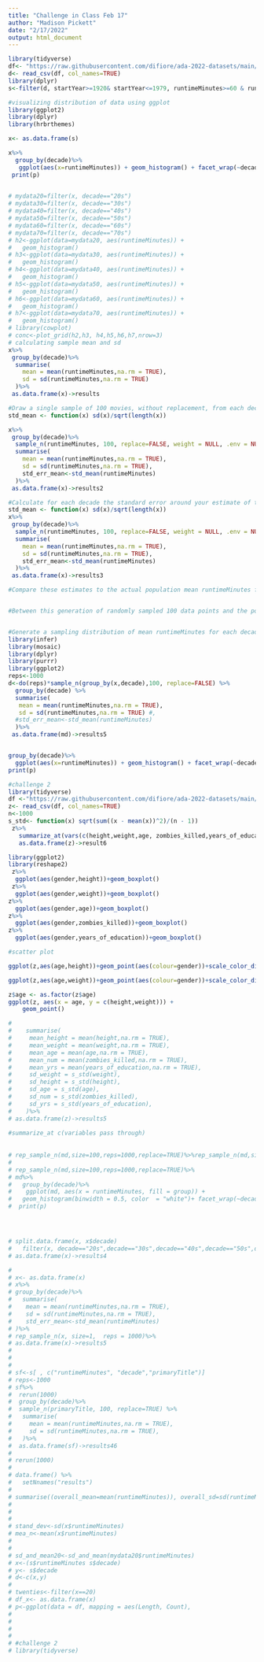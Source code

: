 ```yaml
---
title: "Challenge in Class Feb 17"
author: "Madison Pickett"
date: "2/17/2022"
output: html_document
---
```


```r
library(tidyverse)
df<- "https://raw.githubusercontent.com/difiore/ada-2022-datasets/main/IMDB-movies.csv"
d<- read_csv(df, col_names=TRUE)
library(dplyr)
s<-filter(d, startYear>=1920& startYear<=1979, runtimeMinutes>=60 & runtimeMinutes<=180)%>%mutate(decade=case_when(startYear%in%1920:1929~"20s",startYear%in%1930:1939~"30s",startYear%in%1940:1949~"40s",startYear%in%1950:1959~"50s",startYear%in%1960:1969~"60s",startYear%in%1970:1979~"70s"))

#visualizing distribution of data using ggplot
library(ggplot2)
library(dplyr)
library(hrbrthemes)

x<- as.data.frame(s)

x%>%
  group_by(decade)%>%
   ggplot(aes(x=runtimeMinutes)) + geom_histogram() + facet_wrap(~decade) ->p
 print(p)
 

# mydata20=filter(x, decade=="20s")
# mydata30=filter(x, decade=="30s")
# mydata40=filter(x, decade=="40s")
# mydata50=filter(x, decade=="50s")
# mydata60=filter(x, decade=="60s")
# mydata70=filter(x, decade=="70s")
# h2<-ggplot(data=mydata20, aes(runtimeMinutes)) + 
#   geom_histogram()
# h3<-ggplot(data=mydata30, aes(runtimeMinutes)) + 
#   geom_histogram()
# h4<-ggplot(data=mydata40, aes(runtimeMinutes)) + 
#   geom_histogram()
# h5<-ggplot(data=mydata50, aes(runtimeMinutes)) + 
#   geom_histogram()
# h6<-ggplot(data=mydata60, aes(runtimeMinutes)) + 
#   geom_histogram()
# h7<-ggplot(data=mydata70, aes(runtimeMinutes)) + 
#   geom_histogram()
# library(cowplot)
# conc<-plot_grid(h2,h3, h4,h5,h6,h7,nrow=3)
# calculating sample mean and sd
x%>%
 group_by(decade)%>%
  summarise(
    mean = mean(runtimeMinutes,na.rm = TRUE),
    sd = sd(runtimeMinutes,na.rm = TRUE)
  )%>%
 as.data.frame(x)->results

#Draw a single sample of 100 movies, without replacement, from each decade and calculate the single sample mean and single sample standard deviation in runtimeMinutes for each decades. Recall that your single sample mean for each decade is an estimate of the population mean for each decade.
std_mean <- function(x) sd(x)/sqrt(length(x))

x%>%
 group_by(decade)%>%
  sample_n(runtimeMinutes, 100, replace=FALSE, weight = NULL, .env = NULL) %>%
  summarise(
    mean = mean(runtimeMinutes,na.rm = TRUE),
    sd = sd(runtimeMinutes,na.rm = TRUE),
    std_err_mean<-std_mean(runtimeMinutes)
  )%>%
 as.data.frame(x)->results2

#Calculate for each decade the standard error around your estimate of the population mean runtimeMinutes based on the standard deviation and sample size (n=100 movies) of your single sample.
std_mean <- function(x) sd(x)/sqrt(length(x))
x%>%
 group_by(decade)%>%
  sample_n(runtimeMinutes, 100, replace=FALSE, weight = NULL, .env = NULL) %>%
  summarise(
    mean = mean(runtimeMinutes,na.rm = TRUE),
    sd = sd(runtimeMinutes,na.rm = TRUE),
    std_err_mean<-std_mean(runtimeMinutes)
  )%>%
 as.data.frame(x)->results3

#Compare these estimates to the actual population mean runtimeMinutes for each decade and to the calculated SE in the population mean for samples of size 100 based on the population standard deviation for each decade.


#Between this generation of randomly sampled 100 data points and the population, there was the largest difference between means for the 60s. Though the 20s showed the highest standard error and standard deviation, it is a product of random sampling for this particular iteration that the 60s showed the largest difference in mean. For a greater number of iterations, I predict that the 20s will show the greatest difference in mean. The standard error for the sample was overall higher than for the population as was sd, however, much as I said above I believe that this variability is due to sampling and will become more uniform as I increase the repitions, or iterations of sampling.


#Generate a sampling distribution of mean runtimeMinutes for each decade by [a] drawing 1000 samples of 100 movies from each decade and, for each sample, [b] calculating the mean runtimeMinutes and the standard deviation in runtimeMinutes for each decade. Use either the do(reps) * formulation from {mosaic}, the rerun() function from {purrr}, or the rep_sample_n() workflow from {infer} to generate your these sampling distributions (see Module 12).
library(infer)
library(mosaic)
library(dplyr)
library(purrr)
library(ggplot2)
reps<-1000
d<-do(reps)*sample_n(group_by(x,decade),100, replace=FALSE) %>%
  group_by(decade) %>%
  summarise(
   mean = mean(runtimeMinutes,na.rm = TRUE),
   sd = sd(runtimeMinutes,na.rm = TRUE) #,
  #std_err_mean<-std_mean(runtimeMinutes)
  )%>%
 as.data.frame(md)->results5


group_by(decade)%>%
  ggplot(aes(x=runtimeMinutes)) + geom_histogram() + facet_wrap(~decade) ->p
print(p)

#challenge 2
library(tidyverse)
df <-"https://raw.githubusercontent.com/difiore/ada-2022-datasets/main/zombies.csv"
z<- read_csv(df, col_names=TRUE) 
n<-1000
s_std<- function(x) sqrt(sum((x - mean(x))^2)/(n - 1))
 z%>%
   summarize_at(vars(c(height,weight,age, zombies_killed,years_of_education)),funs(mean,s_std))%>%
   as.data.frame(z)->result6

library(ggplot2)
library(reshape2)
 z%>%
  ggplot(aes(gender,height))+geom_boxplot()
 z%>%
  ggplot(aes(gender,weight))+geom_boxplot() 
z%>%
  ggplot(aes(gender,age))+geom_boxplot()
z%>%
  ggplot(aes(gender,zombies_killed))+geom_boxplot()
z%>%
  ggplot(aes(gender,years_of_education))+geom_boxplot()

#scatter plot

ggplot(z,aes(age,height))+geom_point(aes(colour=gender))+scale_color_discrete("Gender")+xlab("age")+ylab("height")+theme(axis.line=element_line(colour = "black", size=0.3))

ggplot(z,aes(age,weight))+geom_point(aes(colour=gender))+scale_color_discrete("Gender")+xlab("age")+ylab("weight")+theme(axis.line=element_line(colour = "black", size=0.3))

z$age <- as.factor(z$age)
ggplot(z, aes(x = age, y = c(height,weight))) +
    geom_point()

#    
#    summarise(
#     mean_height = mean(height,na.rm = TRUE),
#     mean_weight = mean(weight,na.rm = TRUE),
#     mean_age = mean(age,na.rm = TRUE),
#     mean_num = mean(zombies_killed,na.rm = TRUE),
#     mean_yrs = mean(years_of_education,na.rm = TRUE),
#     sd_weight = s_std(weight),
#     sd_height = s_std(height),
#     sd_age = s_std(age),
#     sd_num = s_std(zombies_killed),
#     sd_yrs = s_std(years_of_education),
#    )%>%
# as.data.frame(z)->results5
 
#summarize_at c(variables pass through)
 
 
# rep_sample_n(md,size=100,reps=1000,replace=TRUE)%>%rep_sample_n(md,size=100,reps=1000,replace=TRUE)%>%
# 
# rep_sample_n(md,size=100,reps=1000,replace=TRUE)%>%
# md%>%
#   group_by(decade)%>%
#    ggplot(md, aes(x = runtimeMinutes, fill = group)) + 
#   geom_histogram(binwidth = 0.5, color  = "white")+ facet_wrap(~decade) 
#  print(p)




# split.data.frame(x, x$decade)
#   filter(x, decade=="20s",decade=="30s",decade=="40s",decade=="50s",decade=="60s",decade=="70s")%>%
# as.data.frame(x)->results4

# 
# x<- as.data.frame(x)
# x%>%
# group_by(decade)%>%
#   summarise(
#    mean = mean(runtimeMinutes,na.rm = TRUE),
#    sd = sd(runtimeMinutes,na.rm = TRUE),
#    std_err_mean<-std_mean(runtimeMinutes)
# )%>%
# rep_sample_n(x, size=1,  reps = 1000)%>%
# as.data.frame(x)->results5
# 
# 
# 
# sf<-s[ , c("runtimeMinutes", "decade","primaryTitle")]  
# reps<-1000
# sf%>%
#  rerun(1000)
#  group_by(decade)%>%
#  sample_n(primaryTitle, 100, replace=TRUE) %>%
#   summarise(
#     mean = mean(runtimeMinutes,na.rm = TRUE),
#     sd = sd(runtimeMinutes,na.rm = TRUE),
#   )%>%
#  as.data.frame(sf)->results46
# 
# rerun(1000)
#   
# data.frame() %>%
#   setNnames("results")
# 
# summarise((overall_mean=mean(runtimeMinutes)), overall_sd=sd(runtimeMinutes))
# 
#           
#           
# stand_dev<-sd(x$runtimeMinutes)
# mea_n<-mean(x$runtimeMinutes)
# 
# 
# sd_and_mean20<-sd_and_mean(mydata20$runtimeMinutes)
# x<-(s$runtimeMinutes s$decade)
# y<- s$decade
# d<-c(x,y)
# 
# twenties<-filter(x==20)
# df_x<- as.data.frame(x)
# p<-ggplot(data = df, mapping = aes(Length, Count),
# 
#           
#           
#           
# #challenge 2
# library(tidyverse)

```

